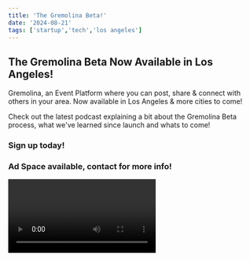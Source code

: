 ```yaml
---
title: 'The Gremolina Beta!'
date: '2024-08-21'
tags: ['startup','tech','los angeles']
---
```

## The Gremolina Beta Now Available in Los Angeles!

Gremolina, an Event Platform where you can post, share & connect with others in your area. Now available in Los Angeles & more cities to come!

Check out the latest podcast explaining a bit about the Gremolina Beta process, what we've learned since launch and whats to come!

### Sign up today!

### Ad Space available, contact for more info!

<Video id="PNpmdRBSe5PbYbbl" />

